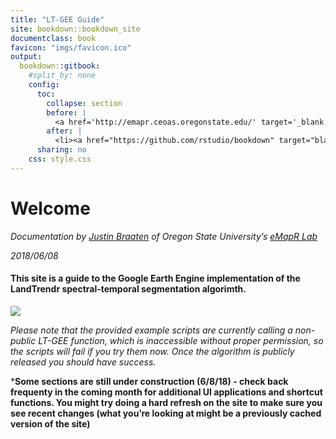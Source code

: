 ```yaml
---
title: "LT-GEE Guide"
site: bookdown::bookdown_site
documentclass: book
favicon: "imgs/favicon.ico"
output:
  bookdown::gitbook:
    #split_by: none
    config:
      toc:
        collapse: section
        before: |
          <a href='http://emapr.ceoas.oregonstate.edu/' target='_blank'><img src='imgs/emapr_print_logo.svg' style='margin-left:13px; margin-top:13px; height:40px'></li></a>
        after: |
          <li><a href="https://github.com/rstudio/bookdown" target="blank">Published with bookdown</a></li>
      sharing: no
    css: style.css
---
```




# Welcome {-}

*Documentation by [Justin Braaten](https://github.com/jdbcode) of Oregon State University's [eMapR Lab](http://emapr.ceoas.oregonstate.edu/)*

*2018/06/08*

#### This site is a guide to the Google Earth Engine implementation of the LandTrendr spectral-temporal segmentation algorimth. {-}

<img src='imgs/lt_gee_symbols.png'>

*Please note that the provided example scripts are currently calling a non-public LT-GEE function, which is inaccessible without proper permission, so the scripts will fail if you try them now. Once the algorithm is publicly released you should have success.*



***Some sections are still under construction (6/8/18) - check back frequenty in the coming month for additional UI applications and shortcut functions. You might try doing a hard refresh on the site to make sure you see recent changes (what you're looking at might be a previously cached version of the site)**